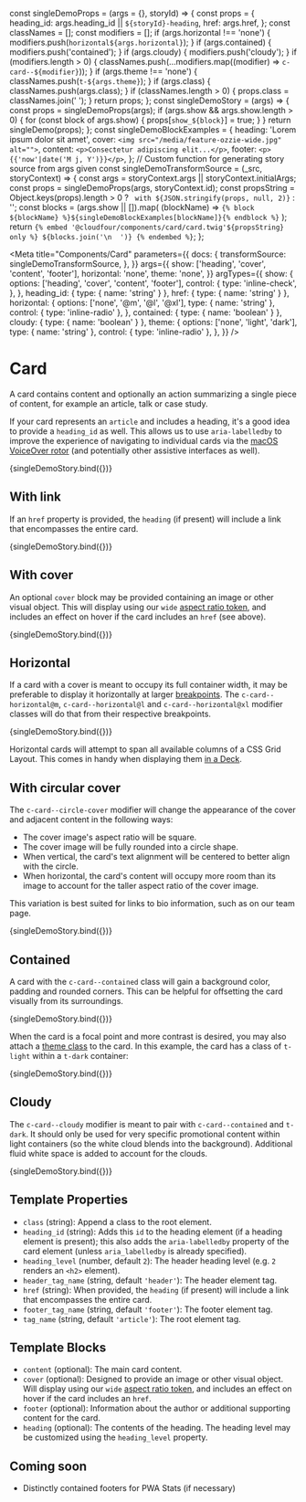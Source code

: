 const singleDemoProps = (args = {}, storyId) => {
  const props = {
    heading_id: args.heading_id || `${storyId}-heading`,
    href: args.href,
  };
  const classNames = [];
  const modifiers = [];
  if (args.horizontal !== 'none') {
    modifiers.push(`horizontal${args.horizontal}`);
  }
  if (args.contained) {
    modifiers.push('contained');
  }
  if (args.cloudy) {
    modifiers.push('cloudy');
  }
  if (modifiers.length > 0) {
    classNames.push(...modifiers.map((modifier) => `c-card--${modifier}`));
  }
  if (args.theme !== 'none') {
    classNames.push(`t-${args.theme}`);
  }
  if (args.class) {
    classNames.push(args.class);
  }
  if (classNames.length > 0) {
    props.class = classNames.join(' ');
  }
  return props;
};
const singleDemoStory = (args) => {
  const props = singleDemoProps(args);
  if (args.show && args.show.length > 0) {
    for (const block of args.show) {
      props[`show_${block}`] = true;
    }
  }
  return singleDemo(props);
};
const singleDemoBlockExamples = {
  heading: 'Lorem ipsum dolor sit amet',
  cover: `<img src="/media/feature-ozzie-wide.jpg" alt="">`,
  content: `<p>Consectetur adipiscing elit...</p>`,
  footer: `<p>{{'now'|date('M j, Y')}}</p>`,
};
// Custom function for generating story source from args given
const singleDemoTransformSource = (_src, storyContext) => {
  const args = storyContext.args || storyContext.initialArgs;
  const props = singleDemoProps(args, storyContext.id);
  const propsString =
    Object.keys(props).length > 0
      ? ` with ${JSON.stringify(props, null, 2)}`
      : '';
  const blocks = (args.show || []).map(
    (blockName) =>
      `{% block ${blockName} %}${singleDemoBlockExamples[blockName]}{% endblock %}`
  );
  return `{% embed '@cloudfour/components/card/card.twig'${propsString} only %}
  ${blocks.join('\n  ')}
{% endembed %}`;
};

<Meta
  title="Components/Card"
  parameters={{
    docs: {
      transformSource: singleDemoTransformSource,
    },
  }}
  args={{
    show: ['heading', 'cover', 'content', 'footer'],
    horizontal: 'none',
    theme: 'none',
  }}
  argTypes={{
    show: {
      options: ['heading', 'cover', 'content', 'footer'],
      control: {
        type: 'inline-check',
      },
    },
    heading_id: { type: { name: 'string' } },
    href: { type: { name: 'string' } },
    horizontal: {
      options: ['none', '@m', '@l', '@xl'],
      type: { name: 'string' },
      control: { type: 'inline-radio' },
    },
    contained: { type: { name: 'boolean' } },
    cloudy: { type: { name: 'boolean' } },
    theme: {
      options: ['none', 'light', 'dark'],
      type: { name: 'string' },
      control: { type: 'inline-radio' },
    },
  }}
/>

# Card

A card contains content and optionally an action summarizing a single piece of content, for example an article, talk or case study.

If your card represents an `article` and includes a heading, it's a good idea to provide a `heading_id` as well. This allows us to use `aria-labelledby` to improve the experience of navigating to individual cards via the [macOS VoiceOver rotor](https://support.apple.com/guide/voiceover-guide/navigate-using-the-rotor-mchlp2719/web) (and potentially other assistive interfaces as well).

<Canvas>
  <Story
    name="Content Blocks"
    args={{
      show: ['heading', 'content', 'footer'],
    }}
  >
    {singleDemoStory.bind({})}
  </Story>
</Canvas>

## With link

If an `href` property is provided, the `heading` (if present) will include a link that encompasses the entire card.

<Canvas>
  <Story
    name="Link"
    args={{
      href: '#',
      show: ['heading', 'content', 'footer'],
    }}
  >
    {singleDemoStory.bind({})}
  </Story>
</Canvas>

## With cover

An optional `cover` block may be provided containing an image or other visual object. This will display using our `wide` [aspect ratio token](/story/design-tokens-aspect-ratio--page), and includes an effect on hover if the card includes an `href` (see above).

<Canvas>
  <Story name="Cover Image" args={{ href: '#' }}>
    {singleDemoStory.bind({})}
  </Story>
</Canvas>

## Horizontal

If a card with a cover is meant to occupy its full container width, it may be preferable to display it horizontally at larger [breakpoints](/docs/design-tokens-breakpoint--page). The `c-card--horizontal@m`, `c-card--horizontal@l` and `c-card--horizontal@xl` modifier classes will do that from their respective breakpoints.

<Canvas>
  <Story name="Horizontal" args={{ href: '#', horizontal: '@m' }}>
    {singleDemoStory.bind({})}
  </Story>
</Canvas>

Horizontal cards will attempt to span all available columns of a CSS Grid Layout. This comes in handy when displaying them [in a Deck](/docs/objects-deck--horizontal-card#with-horizontal-cards).

## With circular cover

The `c-card--circle-cover` modifier will change the appearance of the cover and adjacent content in the following ways:

- The cover image's aspect ratio will be square.
- The cover image will be fully rounded into a circle shape.
- When vertical, the card's text alignment will be centered to better align with the circle.
- When horizontal, the card's content will occupy more room than its image to account for the taller aspect ratio of the cover image.

This variation is best suited for links to bio information, such as on our team page.

<Canvas>
  <Story
    name="Circular Cover Image"
    args={{ class: 'c-card--circle-cover', href: '#', horizontal: '@m' }}
  >
    {singleDemoStory.bind({})}
  </Story>
</Canvas>

## Contained

A card with the `c-card--contained` class will gain a background color, padding and rounded corners. This can be helpful for offsetting the card visually from its surroundings.

<Canvas>
  <Story
    name="Contained"
    args={{ href: '#', horizontal: '@m', contained: true }}
  >
    {singleDemoStory.bind({})}
  </Story>
</Canvas>

When the card is a focal point and more contrast is desired, you may also attach a [theme class](/docs/design-themes--light) to the card. In this example, the card has a class of `t-light` within a `t-dark` container:

<Canvas>
  <Story
    name="Themed"
    args={{ href: '#', horizontal: '@m', contained: true, theme: 'light' }}
    parameters={{ theme: 't-dark' }}
  >
    {singleDemoStory.bind({})}
  </Story>
</Canvas>

## Cloudy

The `c-card--cloudy` modifier is meant to pair with `c-card--contained` and `t-dark`. It should only be used for very specific promotional content within light containers (so the white cloud blends into the background). Additional fluid white space is added to account for the clouds.

<Canvas>
  <Story
    name="Cloudy"
    args={{
      show: ['heading', 'content', 'footer'],
      contained: true,
      cloudy: true,
      theme: 'dark',
    }}
  >
    {singleDemoStory.bind({})}
  </Story>
</Canvas>

## Template Properties

- `class` (string): Append a class to the root element.
- `heading_id` (string): Adds this `id` to the heading element (if a heading element is present); this also adds the `aria-labelledby` property of the card element (unless `aria_labelledby` is already specified).
- `heading_level` (number, default `2`): The header heading level (e.g. `2` renders an `<h2>` element).
- `header_tag_name` (string, default `'header'`): The header element tag.
- `href` (string): When provided, the `heading` (if present) will include a link that encompasses the entire card.
- `footer_tag_name` (string, default `'footer'`): The footer element tag.
- `tag_name` (string, default `'article'`): The root element tag.

## Template Blocks

- `content` (optional): The main card content.
- `cover` (optional): Designed to provide an image or other visual object. Will display using our `wide` [aspect ratio token](/story/design-tokens-aspect-ratio--page), and includes an effect on hover if the card includes an `href`.
- `footer` (optional): Information about the author or additional supporting content for the card.
- `heading` (optional): The contents of the heading. The heading level may be customized using the `heading_level` property.

## Coming soon

- Distinctly contained footers for PWA Stats (if necessary)
